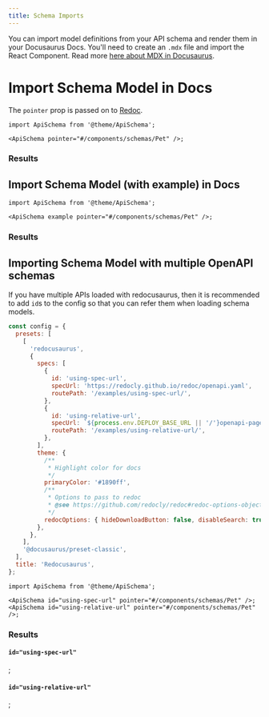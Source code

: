 ```yaml
---
title: Schema Imports
---
```



You can import model definitions from your API schema and render them in your Docusaurus Docs. You'll need to create an `.mdx` file and import the React Component. Read more [here about MDX in Docusaurus](https://docusaurus.io/docs/markdown-features/react).

# Import Schema Model in Docs

The `pointer` prop is passed on to [Redoc](https://redoc.ly/docs/resources/ref-guide/#pointer).

```tsx
import ApiSchema from '@theme/ApiSchema';

<ApiSchema pointer="#/components/schemas/Pet" />;
```

### Results

<ApiSchema pointer="#/components/schemas/Pet" />

## Import Schema Model (with example) in Docs

```tsx
import ApiSchema from '@theme/ApiSchema';

<ApiSchema example pointer="#/components/schemas/Pet" />;
```

### Results

<ApiSchema example pointer="#/components/schemas/Pet" />

## Importing Schema Model with multiple OpenAPI schemas

If you have multiple APIs loaded with redocusaurus, then it is recommended to add `id`s to the config so that you can refer them when loading schema models.

```js title="docusaurus.config.js"
const config = {
  presets: [
    [
      'redocusaurus',
      {
        specs: [
          {
            id: 'using-spec-url',
            specUrl: 'https://redocly.github.io/redoc/openapi.yaml',
            routePath: '/examples/using-spec-url/',
          },
          {
            id: 'using-relative-url',
            specUrl: `${process.env.DEPLOY_BASE_URL || '/'}openapi-page.yaml`,
            routePath: '/examples/using-relative-url/',
          },
        ],
        theme: {
          /**
           * Highlight color for docs
           */
          primaryColor: '#1890ff',
          /**
           * Options to pass to redoc
           * @see https://github.com/redocly/redoc#redoc-options-object
           */
          redocOptions: { hideDownloadButton: false, disableSearch: true },
        },
      },
    ],
    '@docusaurus/preset-classic',
  ],
  title: 'Redocusaurus',
};
```

```tsx
import ApiSchema from '@theme/ApiSchema';

<ApiSchema id="using-spec-url" pointer="#/components/schemas/Pet" />;
<ApiSchema id="using-relative-url" pointer="#/components/schemas/Pet" />;
```

### Results

#### `id="using-spec-url"`

<ApiSchema id="using-spec-url" pointer="#/components/schemas/Pet" />;

#### `id="using-relative-url"`

<ApiSchema id="using-relative-url" pointer="#/components/schemas/Pet" />;
